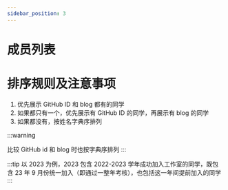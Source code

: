 ```yaml
---
sidebar_position: 3
---
```


# 成员列表

<Member></Member>

# 排序规则及注意事项

1. 优先展示 GitHub ID 和 blog 都有的同学
2. 如果都只有一个，优先展示有 GitHub ID 的同学，再展示有 blog 的同学
3. 如果都没有，按姓名字典序排列

:::warning

比较 GitHub id 和 blog 时也按字典序排列
:::

:::tip
以 2023 为例，2023 包含 2022-2023 学年成功加入工作室的同学，既包含 23 年 9 月份统一加入（即通过一整年考核），也包括这一年间提前加入的同学
:::